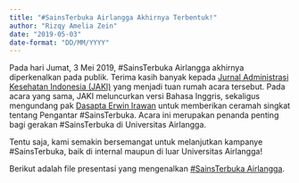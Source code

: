 ```yaml
---
title: "#SainsTerbuka Airlangga Akhirnya Terbentuk!"
author: "Rizqy Amelia Zein"
date: "2019-05-03"
date-format: "DD/MM/YYYY"
---
```


Pada hari Jumat, 3 Mei 2019, #SainsTerbuka Airlangga akhirnya diperkenalkan pada publik. Terima kasih banyak kepada [Jurnal Administrasi Kesehatan Indonesia (JAKI)](https://e-journal.unair.ac.id/jaki) yang menjadi tuan rumah acara tersebut. Pada acara yang sama, JAKI meluncurkan versi Bahasa Inggris, sekaligus mengundang pak [Dasapta Erwin Irawan](https://dasaptaerwin.net) untuk memberikan ceramah singkat tentang Pengantar #SainsTerbuka. Acara ini merupakan penanda penting bagi gerakan #SainsTerbuka di Universitas Airlangga.

Tentu saja, kami semakin bersemangat untuk melanjutkan kampanye #SainsTerbuka, baik di internal maupun di luar Universitas Airlangga!

Berikut adalah file presentasi yang mengenalkan [#SainsTerbuka Airlangga](../files/Perkenalan.pdf).